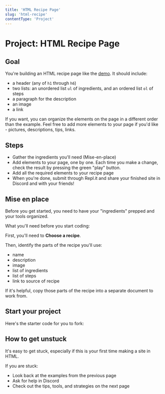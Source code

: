 ```yaml
---
title: 'HTML Recipe Page'
slug: 'html-recipe'
contentType: 'Project'
---
```


# Project: HTML Recipe Page

## Goal

You're building an HTML recipe page like the [demo](https://Recipe-Page-Demo.makeschool2.repl.co).
It should include:

- a header (any of `h1` through `h6`)
- two lists: an unordered list `ul` of ingredients, and an ordered list `ol` of steps
- a paragraph for the description
- an image
- a link

If you want, you can organize the elements on the page in a different order than the example. Feel
free to add more elements to your page if you'd like - pictures, descriptions, tips, links.

## Steps

- Gather the ingredients you'll need (Mise-en-place)
- Add elements to your page, one by one. Each time you make a change, check the result by pressing
  the green "play" button.
- Add all the required elements to your recipe page
- When you're done, submit through Repl.it and share your finished site in Discord and with your
  friends!

## Mise en place

Before you get started, you need to have your "ingredients" prepped and your tools organized.

What you'll need before you start coding:

First, you'll need to **Choose a recipe**.

Then, identify the parts of the recipe you'll use:

- name
- description
- image
- list of ingredients
- list of steps
- link to source of recipe

If it's helpful, copy those parts of the recipe into a separate document to work from.

## Start your project

Here's the starter code for you to fork:

<Exercise contentSrc="team/makeschool2/web-foundations-HTML-Recipe-Site-Starter" project />

## How to get unstuck

It's easy to get stuck, especially if this is your first time making a site in HTML.

If you are stuck:

- Look back at the examples from the previous page
- Ask for help in Discord
- Check out the tips, tools, and strategies on the next page
